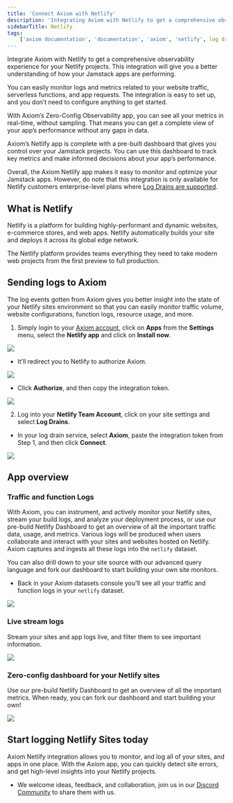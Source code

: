 ```yaml
---
title: 'Connect Axiom with Netlify'
description: 'Integrating Axiom with Netlify to get a comprehensive observability experience for your Netlify projects. This app will give you a better understanding of how your Jamstack apps are performing.'
sidebarTitle: Netlify
tags:
    ['axiom documentation', 'documentation', 'axiom', 'netlify', log drains', 'jamstack', 'zero config observability']
---
```


Integrate Axiom with Netlify to get a comprehensive observability experience for your Netlify projects. This integration will give you a better understanding of how your Jamstack apps are performing.

You can easily monitor logs and metrics related to your website traffic, serverless functions, and app requests. The integration is easy to set up, and you don’t need to configure anything to get started.

With Axiom’s Zero-Config Observability app, you can see all your metrics in real-time, without sampling. That means you can get a complete view of your app’s performance without any gaps in data.

Axiom’s Netlify app is complete with a pre-built dashboard that gives you control over your Jamstack projects. You can use this dashboard to track key metrics and make informed decisions about your app’s performance.

Overall, the Axiom Netlify app makes it easy to monitor and optimize your Jamstack apps. However, do note that this integration is only available for Netlify customers enterprise-level plans where [Log Drains are supported](https://docs.netlify.com/monitor-sites/log-drains/).

## What is Netlify 

Netlify is a platform for building highly-performant and dynamic websites, e-commerce stores, and web apps. Netlify automatically builds your site and deploys it across its global edge network.

The Netlify platform provides teams everything they need to take modern web projects from the first preview to full production.

## Sending logs to Axiom 

The log events gotten from Axiom gives you better insight into the state of your Netlify sites environment so that you can easily monitor traffic volume, website configurations, function logs, resource usage, and more.

1. Simply login to your [Axiom account](https://app.axiom.co/), click on **Apps** from the **Settings** menu, select the **Netlify app** and click on **Install now**.

<Frame>
  <img src="/doc-assets/shots/netlify-118.png" />
</Frame>

- It’ll redirect you to Netlify to authorize Axiom.

<Frame>
  <img src="/doc-assets/shots/netlify-2c.png" />
</Frame>

- Click **Authorize**, and then copy the integration token.

<Frame>
  <img src="/doc-assets/shots/netlify-120.png" />
</Frame>

2. Log into your **Netlify Team Account**, click on your site settings and select **Log Drains**.

- In your log drain service, select **Axiom**, paste the integration token from Step 1, and then click **Connect**.

<Frame>
  <img src="/doc-assets/shots/netlify-27.png" />
</Frame>


## App overview

### Traffic and function Logs

With Axiom, you can instrument, and actively monitor your Netlify sites, stream your build logs, and analyze your deployment process, or use our pre-build Netlify Dashboard to get an overview of all the important traffic data, usage, and metrics. Various logs will be produced when users collaborate and interact with your sites and websites hosted on Netlify. Axiom captures and ingests all these logs into the `netlify` dataset.

You can also drill down to your site source with our advanced query language and fork our dashboard to start building your own site monitors.

- Back in your Axiom datasets console you'll see all your traffic and function logs in your `netlify` dataset.

<Frame>
  <img src="/doc-assets/shots/netlify-28.png" />
</Frame>

### Live stream logs

Stream your sites and app logs live, and filter them to see important information.

<Frame>
  <img src="/doc-assets/shots/netlify-6n.png" />
</Frame>

### Zero-config dashboard for your Netlify sites

Use our pre-build Netlify Dashboard to get an overview of all the important metrics. When ready, you can fork our dashboard and start building your own!

<Frame>
  <img src="/doc-assets/shots/netlify-dash-7.png" />
</Frame>

## Start logging Netlify Sites today

Axiom Netlify integration allows you to monitor, and log all of your sites, and apps in one place. With the Axiom app, you can quickly detect site errors, and get high-level insights into your Netlify projects.

- We welcome ideas, feedback, and collaboration, join us in our [Discord Community](http://axiom.co/discord) to share them with us.
